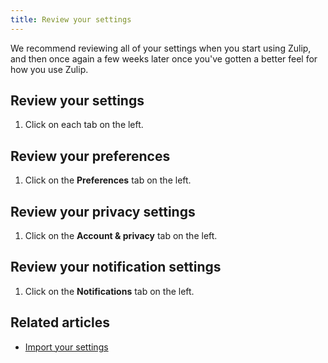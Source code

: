 ```yaml
---
title: Review your settings
---
```



We recommend reviewing all of your settings when you start using Zulip, and
then once again a few weeks later once you've gotten a better feel for how
you use Zulip.

## Review your settings

<FlattenedSteps>
  <NavigationSteps target="relative/gear/settings" />

  1. Click on each tab on the left.
</FlattenedSteps>

## Review your preferences

<FlattenedSteps>
  <NavigationSteps target="relative/gear/settings" />

  1. Click on the **Preferences** tab on the left.
</FlattenedSteps>

## Review your privacy settings

<FlattenedSteps>
  <NavigationSteps target="relative/gear/settings" />

  1. Click on the **Account & privacy** tab on the left.
</FlattenedSteps>

## Review your notification settings

<FlattenedSteps>
  <NavigationSteps target="relative/gear/settings" />

  1. Click on the **Notifications** tab on the left.
</FlattenedSteps>

## Related articles

* [Import your settings](/help/import-your-settings)
